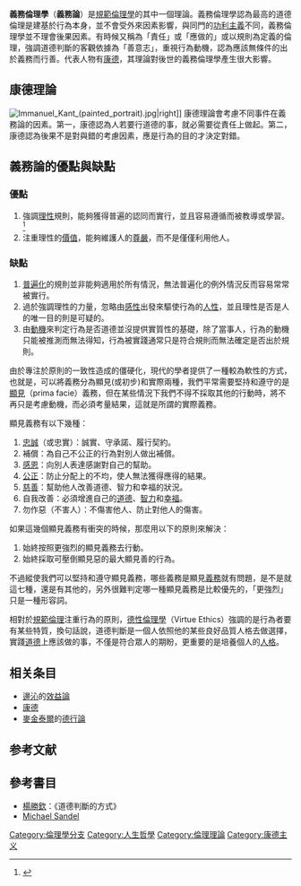 {{refimprove|time=2014-02-07T07:36:36+00:00}}

'''義務倫理學'''（'''義務論'''）是[[規範倫理學|規範倫理學]]的其中一個理論。義務倫理學認為最高的道德倫理是建基於行為本身，並不會受外來因素影響，與同門的[[功利主義|功利主義]]不同，義務倫理學並不理會後果因素。有時候又稱為「責任」或「應做的」或以規則為定義的倫理，強調道德判斷的客觀依據為「善意志」，重視行為動機，認為應該無條件的出於義務而行善。代表人物有[[康德|康德]]，其理論對後世的義務倫理學產生很大影響。

==康德理論==
[[Image:Immanuel_Kant_(painted_portrait).jpg|thumb]]|right]]
康德理論會考慮不同事件在義務論的因素。第一，康德認為人若要行道德的事，就必需要從責任上做起。第二，康德認為後果不是對與錯的考慮因素，應是行為的目的才決定對錯。

==義務論的優點與缺點==
===優點===
#強調[[理性|理性]]規則，能夠獲得普遍的認同而實行，並且容易遵循而被教導或學習。<ref>{{cite web |author1=李忠憲 |title=義務倫理與功利主義 |url=https://www.hi-on.org/article-single.php?At=58&An=180658 |website=鯨魚網站 |publisher=財團法人彭明敏文教基金會 |location=臺灣 |language=zh-hant |date=2020-03-04 |accessdate=2020-08-01 |archive-date=2020-10-21 |archive-url=https://web.archive.org/web/20201021224301/https://www.hi-on.org/article-single.php?At=58&An=180658 |dead-url=no }}</ref>
#注重理性的[[價值|價值]]，能夠維護人的[[尊嚴|尊嚴]]，而不是僅僅利用他人。

===缺點===
#[[普遍化|普遍化]]的規則並非能夠適用於所有情況，無法普遍化的例外情況反而容易常常被實行。
#過於強調理性的力量，忽略由[[感性|感性]]出發來驅使行為的[[人性|人性]]，並且理性是否是人的唯一目的則是可疑的。
#由[[動機|動機]]來判定行為是否道德並沒提供實質性的基礎，除了當事人，行為的動機只能被推測而無法得知，行為被實踐通常只是符合規則而無法確定是否出於規則。

由於專注於原則的一致性造成的僵硬化，現代的學者提供了一種較為軟性的方式，也就是，可以將義務分為顯見(或初步)和實際兩種，我們平常需要堅持和遵守的是[[顯見|顯見]]（prima facie）義務，但在某些情況下我們不得不採取其他的行動時，將不再只是考慮動機，而必須考量結果，這就是所謂的實際義務。

顯見義務有以下幾種：
#[[忠誠|忠誠]]（或忠實）：誠實、守承諾、履行契約。
#補償：為自己不公正的行為對別人做出補償。
#[[感恩|感恩]]：向別人表達感謝對自己的幫助。
#[[公正|公正]]：防止分配上的不均，使人無法獲得應得的結果。
#[[慈善|慈善]]：幫助他人改善道德、智力和幸福的狀況。
#自我改善：必須增進自己的[[道德|道德]]、[[智力|智力]]和[[幸福|幸福]]。
#勿作惡（不害人）：不傷害他人、防止對他人的傷害。

如果這幾個顯見義務有衝突的時候，那麼用以下的原則來解決：
#始終按照更強烈的顯見義務去行動。
#始終採取可壓倒顯見惡的最大顯見善的行為。

不過縱使我們可以堅持和遵守顯見義務，哪些義務是顯見[[義務|義務]]就有問題，是不是就這七種，還是有其他的，另外很難判定哪一種顯見義務是比較優先的，「更強烈」只是一種形容詞。

相對於[[規範倫理學|規範倫理]]注重行為的原則，[[德性倫理學|德性倫理學]]（Virtue Ethics）強調的是行為者要有某些特質，換句話說，道德判斷是一個人依照他的某些良好品質人格去做選擇，實踐[[道德|道德]]上應該做的事，不僅是符合眾人的期盼，更重要的是培養個人的[[人格|人格]]。

==相关条目==
{{portal|哲學}}
* [[傑瑞米·邊沁|邊沁]]的[[功利主義|效益論]]
* [[伊曼努爾·康德|康德]]
* [[阿拉斯代爾·麥金泰爾|麥金泰爾]]的[[德行倫理學|德行論]]

== 参考文献 ==
{{Reflist}}

==參考書目==
* [[楊勝欽|楊勝欽]]：《道德判斷的方式》
* [[Michael_Sandel|Michael Sandel]]{{cite book|title=《justice what's the right thing to do》|publisher=Penguin Books Ltd |year=2010|}}

[[Category:倫理學分支|Category:倫理學分支]]
[[Category:人生哲學|Category:人生哲學]]
[[Category:倫理理論|Category:倫理理論]]
[[Category:康德主义|Category:康德主义]]